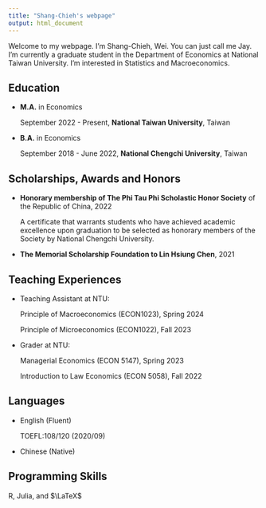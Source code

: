 ```yaml
---
title: "Shang-Chieh's webpage"
output: html_document
---
```


Welcome to my webpage. I'm Shang-Chieh, Wei. You can just call me Jay. I'm currently a graduate student in the Department of Economics at National Taiwan University. I'm interested in Statistics and Macroeconomics. 

## Education

- __M.A.__ in Economics

  September 2022 - Present, __National Taiwan University__, Taiwan 

- __B.A.__ in Economics 
  
  September 2018 - June 2022, __National Chengchi University__, Taiwan

## Scholarships, Awards and Honors

- __Honorary membership of The Phi Tau Phi Scholastic Honor Society__ of the Republic of China, 2022

  A certificate that warrants students who have achieved academic excellence upon graduation to be selected as honorary members of the Society by National Chengchi University.
  
- __The Memorial Scholarship Foundation to Lin Hsiung Chen__, 2021

## Teaching Experiences

- Teaching Assistant at NTU:

  Principle of Macroeconomics (ECON1023), Spring 2024

  Principle of Microeconomics (ECON1022), Fall 2023

- Grader at NTU:

  Managerial Economics (ECON 5147), Spring 2023

  Introduction to Law Economics (ECON 5058), Fall 2022

## Languages

- English (Fluent)

  TOEFL:108/120 (2020/09)

- Chinese (Native)

## Programming Skills

R, Julia, and $\LaTeX$